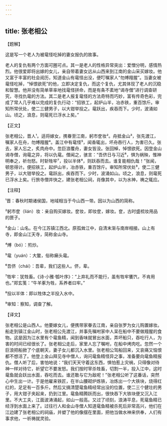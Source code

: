 ```yaml
---
---
---
```

title: 张老相公
---




【题解】


这是写一个老人为被鼋怪吃掉的妻女报仇的故事。

老人的复仇有两个方面可圈可点。其一是老人的性格异常突出：爱憎分明，感情热烈。他很爱即将出嫁的女儿，亲自带着妻女远从山西来到江南的金山采买嫁妆。他又富于丰富的社会阅历，知道金山有鼋怪出没，便叮嘱家人“勿煿羶腥”。当妻女被鼋怪吃掉，“悼恨欲死”的他，立即决定复仇，而这个复仇，尤其体现了老人的沉稳和智慧。他并没有简单草率地找鼋怪拼命，而是有条不紊地“谒寺僧”进行调查研究，寻找仇鼋的方法。其二是老人报复鼋怪的方法奇特而巧妙，富有传奇色彩，完成了常人几乎难以完成的复仇行动：“招铁工，起炉山半，冶赤铁，重百馀斤。审知所常伏处，使二三健男子，以大钳举投之。鼋跃出，疾吞而下。少时，波涌如山。顷之，浪息，则鼋死已浮水上矣。”


【正文】

张老相公，晋人¹。适将嫁女，携眷至江南，躬市奁妆²。舟抵金山³，张先渡江，嘱家人在舟，勿煿羶腥⁴。盖江中有鼋怪⁵，闻香辄出，坏舟吞行人，为害已久。张去，家人忘之，炙肉舟中。忽巨浪覆舟，妻女皆没。张回棹，悼恨欲死。因登金山谒寺僧，询鼋之异，将以仇鼋。僧闻之，骇言：“吾侪日与习近⁶，惧为祸殃，惟神明奉之，祈勿怒。时斩牲牢⁷，投以半体⁸，则跃吞而去。谁复能相仇哉！”张闻，顿思得计。便招铁工，起炉山半，冶赤铁，重百馀斤。审知所常伏处⁹，使二三健男子，以大钳举投之。鼋跃出，疾吞而下。少时，波涌如山。顷之，浪息，则鼋死已浮水上矣。行旅寺僧并快之，建张老相公祠，肖像其中，以为水神，祷之辄应。

【注释】


¹晋：春秋时期诸侯国，地域相当于今山西一带。因以为山西的简称。

²躬市奁（lián）妆：亲自购买嫁妆。奁妆，即妆奁，嫁妆。奁，古时盛梳妆用品的匣子。

³金山：山名。在今江苏镇江西北。原孤耸江中，自清末渐与南岸相接。山上有寺，即金山江天寺，简称金山寺。

⁴煿（bó）：煎炒。

⁵鼋（yuán）：大鳖，俗称癞头鼋。

⁶吾侪（chái）：吾辈，我们这些人。侪，辈。

⁷牲牢：犹牲畜。《诗·小雅·瓠叶序》：“上弃礼而不能行，虽有牲牢饔饩，不肯用也。”郑玄笺：“牛羊豖为牲，系养者曰牢。”

⁸投以半体：即以牲体之半投入水中。

⁹审知：察知，调查了解。





【译文】


张老相公是山西人。他要嫁女儿，便携带家眷去江南，亲自张罗为女儿购置嫁妆。船走到镇江金山时，张老相公先渡江，并事先嘱咐家中人呆在船中不要做羶腥的食物。这是因为江水里有个鼋鱼精，闻到香味就冒出水面，弄坏船只，吞吃行人，为害的时间已经很长了。张老相公走后，家里人忘了嘱咐，在船中烤肉吃。忽然一个巨浪把船掀了个底朝天，妻子女儿都沉入水里。张老相公驾船回来，又哀痛又恼恨都不想活了。他登上金山拜见寺中僧人，询问鼋鱼精怪异之事，准备要向鼋鱼精报仇。僧人听了后，害怕地说：“我们天天守着这东西，惧怕惹上灾祸，只得像对待神一样对待它，祈望它不要发怒。我们按时宰杀牲畜，切割一半，投入江中，这时鼋鱼就会跃出水面，吞吃而去。谁还敢与它为敌呢！”张老相公听了这番话，突然心中生出一计。于是他雇来铁匠，在半山腰砌炉炼铁，冶炼出一个大铁块，烧得红红的，足足有一百多斤。然后又搞清楚鼋鱼精经常出没的位置，使二三个健壮的男子，用大钳子夹起来，扔到江里。鼋鱼精腾跃而出，很快吞下大铁块便又沉入江里。不大工夫，江面波涛涌起，如山一般高。又过了顷刻，浪涛平息，死鼋鱼精已经浮到水面上来了。过往行人和金山寺僧人知道鼋鱼精被杀死后非常高兴，他们在江边建了张老相公的祠庙，并塑了他的像摆在里面，把他当做水神来供奉，人们有事求他，一祈祷就灵验。